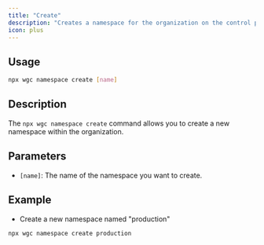 ```yaml
---
title: "Create"
description: "Creates a namespace for the organization on the control plane"
icon: plus
---
```


## Usage

```bash
npx wgc namespace create [name]
```

## Description

The `npx wgc namespace create` command allows you to create a new namespace within the organization.

## **Parameters**

* `[name]`: The name of the namespace you want to create.

## **Example**

- Create a new namespace named "production"

```bash
npx wgc namespace create production
```

